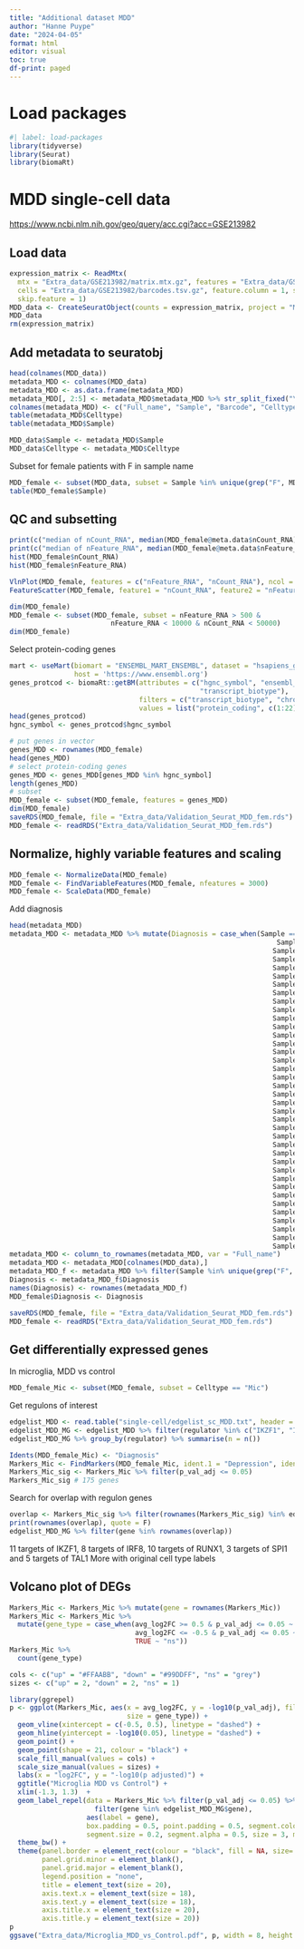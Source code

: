 ```yaml
---
title: "Additional dataset MDD"
author: "Hanne Puype"
date: "2024-04-05"
format: html
editor: visual
toc: true
df-print: paged
---
```


# Load packages

```r
#| label: load-packages
library(tidyverse)
library(Seurat)
library(biomaRt)
```

# MDD single-cell data

<https://www.ncbi.nlm.nih.gov/geo/query/acc.cgi?acc=GSE213982>

## Load data
```r
expression_matrix <- ReadMtx(
  mtx = "Extra_data/GSE213982/matrix.mtx.gz", features = "Extra_data/GSE213982/features.tsv.gz",
  cells = "Extra_data/GSE213982/barcodes.tsv.gz", feature.column = 1, skip.cell = 1,
  skip.feature = 1)
MDD_data <- CreateSeuratObject(counts = expression_matrix, project = "MDD_data", min.cells = 3, min.features = 200)
MDD_data
rm(expression_matrix)
```

## Add metadata to seuratobj

```r
head(colnames(MDD_data))
metadata_MDD <- colnames(MDD_data)
metadata_MDD <- as.data.frame(metadata_MDD)
metadata_MDD[, 2:5] <- metadata_MDD$metadata_MDD %>% str_split_fixed("\\.", n = 4)
colnames(metadata_MDD) <- c("Full_name", "Sample", "Barcode", "Celltype", "Cluster")
table(metadata_MDD$Celltype)
table(metadata_MDD$Sample)
```

```r
MDD_data$Sample <- metadata_MDD$Sample
MDD_data$Celltype <- metadata_MDD$Celltype
```

Subset for female patients with F in sample name

```r
MDD_female <- subset(MDD_data, subset = Sample %in% unique(grep("F", MDD_data$Sample, value = T)))
table(MDD_female$Sample)
```

## QC and subsetting

```r
print(c("median of nCount_RNA", median(MDD_female@meta.data$nCount_RNA))) # UMI counts 2779
print(c("median of nFeature_RNA", median(MDD_female@meta.data$nFeature_RNA))) # gene counts 1636
hist(MDD_female$nCount_RNA)
hist(MDD_female$nFeature_RNA)
```

```r
VlnPlot(MDD_female, features = c("nFeature_RNA", "nCount_RNA"), ncol = 2, pt.size = FALSE) 
FeatureScatter(MDD_female, feature1 = "nCount_RNA", feature2 = "nFeature_RNA") 
```

```r
dim(MDD_female)
MDD_female <- subset(MDD_female, subset = nFeature_RNA > 500 &
                         nFeature_RNA < 10000 & nCount_RNA < 50000)
dim(MDD_female)
```

Select protein-coding genes

```r
mart <- useMart(biomart = "ENSEMBL_MART_ENSEMBL", dataset = "hsapiens_gene_ensembl", 
                host = 'https://www.ensembl.org')
genes_protcod <- biomaRt::getBM(attributes = c("hgnc_symbol", "ensembl_gene_id", "chromosome_name", 
                                               "transcript_biotype"), 
                                filters = c("transcript_biotype", "chromosome_name"),
                                values = list("protein_coding", c(1:22)), mart = mart)
head(genes_protcod)
hgnc_symbol <- genes_protcod$hgnc_symbol
```

```r
# put genes in vector
genes_MDD <- rownames(MDD_female)
head(genes_MDD)
# select protein-coding genes 
genes_MDD <- genes_MDD[genes_MDD %in% hgnc_symbol]
length(genes_MDD)
# subset
MDD_female <- subset(MDD_female, features = genes_MDD)
dim(MDD_female)
saveRDS(MDD_female, file = "Extra_data/Validation_Seurat_MDD_fem.rds")
MDD_female <- readRDS("Extra_data/Validation_Seurat_MDD_fem.rds")
```

## Normalize, highly variable features and scaling

```r
MDD_female <- NormalizeData(MDD_female)
MDD_female <- FindVariableFeatures(MDD_female, nfeatures = 3000)
MDD_female <- ScaleData(MDD_female)
```

Add diagnosis

```r
head(metadata_MDD)
metadata_MDD <- metadata_MDD %>% mutate(Diagnosis = case_when(Sample == "F1" ~ "Depression",
                                                                  Sample == "F2" ~ "Depression",
                                                                 Sample == "F3" ~ "Depression",
                                                                 Sample == "F4" ~ "Depression",
                                                                 Sample == "F5" ~ "Depression",
                                                                 Sample == "F6" ~ "Depression",
                                                                 Sample == "F7" ~ "Control",
                                                                 Sample == "F8" ~ "Depression",
                                                                 Sample == "F9" ~ "Depression",
                                                                 Sample == "F10" ~ "Control",
                                                                 Sample == "F11" ~ "Depression",
                                                                 Sample == "F12" ~ "Depression",
                                                                 Sample == "F13" ~ "Control",
                                                                 Sample == "F14" ~ "Depression",
                                                                 Sample == "F15" ~ "Depression",
                                                                 Sample == "F16" ~ "Depression",
                                                                 Sample == "F17" ~ "Depression",
                                                                 Sample == "F18" ~ "Depression",
                                                                 Sample == "F19" ~ "Depression",
                                                                 Sample == "F20" ~ "Depression",
                                                                 Sample == "F21" ~ "Control",
                                                                 Sample == "F22" ~ "Control",
                                                                 Sample == "F23" ~ "Control",
                                                                 Sample == "F24" ~ "Control",
                                                                 Sample == "F25" ~ "Depression",
                                                                 Sample == "F26" ~ "Control",
                                                                 Sample == "F27" ~ "Depression",
                                                                 Sample == "F28" ~ "Depression",
                                                                 Sample == "F29" ~ "Control",
                                                                 Sample == "F30" ~ "Control",
                                                                 Sample == "F31" ~ "Control",
                                                                 Sample == "F32" ~ "Control",
                                                                 Sample == "F33" ~ "Control",
                                                                 Sample == "F34" ~ "Control",
                                                                 Sample == "F35" ~ "Control",
                                                                 Sample == "F36" ~ "Control",
                                                                 Sample == "F37" ~ "Control",
                                                                 Sample == "F38" ~ "Control"))
metadata_MDD <- column_to_rownames(metadata_MDD, var = "Full_name")
metadata_MDD <- metadata_MDD[colnames(MDD_data),]
metadata_MDD_f <- metadata_MDD %>% filter(Sample %in% unique(grep("F", metadata_MDD$Sample, value = T)))
Diagnosis <- metadata_MDD_f$Diagnosis
names(Diagnosis) <- rownames(metadata_MDD_f)
MDD_female$Diagnosis <- Diagnosis
```

```r
saveRDS(MDD_female, file = "Extra_data/Validation_Seurat_MDD_fem.rds")
MDD_female <- readRDS("Extra_data/Validation_Seurat_MDD_fem.rds")
```

## Get differentially expressed genes

In microglia, MDD vs control

```r
MDD_female_Mic <- subset(MDD_female, subset = Celltype == "Mic")
```

Get regulons of interest

```r
edgelist_MDD <- read.table("single-cell/edgelist_sc_MDD.txt", header = T)
edgelist_MDD_MG <- edgelist_MDD %>% filter(regulator %in% c("IKZF1", "IRF8", "RUNX1", "TAL1", "SPI1")) # 791 interactions 
edgelist_MDD_MG %>% group_by(regulator) %>% summarise(n = n())
```

```r
Idents(MDD_female_Mic) <- "Diagnosis"
Markers_Mic <- FindMarkers(MDD_female_Mic, ident.1 = "Depression", ident.2 = "Control")
Markers_Mic_sig <- Markers_Mic %>% filter(p_val_adj <= 0.05)
Markers_Mic_sig # 175 genes 
```

Search for overlap with regulon genes

```r
overlap <- Markers_Mic_sig %>% filter(rownames(Markers_Mic_sig) %in% edgelist_MDD_MG$gene) # 14 genes 
print(rownames(overlap), quote = F) 
edgelist_MDD_MG %>% filter(gene %in% rownames(overlap))
```

11 targets of IKZF1, 8 targets of IRF8, 10 targets of RUNX1, 3 targets of SPI1 and 5 targets of TAL1 More with original cell type labels

## Volcano plot of DEGs 
```r
Markers_Mic <- Markers_Mic %>% mutate(gene = rownames(Markers_Mic))
Markers_Mic <- Markers_Mic %>%
  mutate(gene_type = case_when(avg_log2FC >= 0.5 & p_val_adj <= 0.05 ~ "up",
                               avg_log2FC <= -0.5 & p_val_adj <= 0.05 ~ "down",
                               TRUE ~ "ns"))   
Markers_Mic %>%
  count(gene_type)

cols <- c("up" = "#FFAABB", "down" = "#99DDFF", "ns" = "grey") 
sizes <- c("up" = 2, "down" = 2, "ns" = 1) 
```

```r
library(ggrepel)
p <- ggplot(Markers_Mic, aes(x = avg_log2FC, y = -log10(p_val_adj), fill = gene_type,
                             size = gene_type)) + 
  geom_vline(xintercept = c(-0.5, 0.5), linetype = "dashed") + 
  geom_hline(yintercept = -log10(0.05), linetype = "dashed") + 
  geom_point() + 
  geom_point(shape = 21, colour = "black") + 
  scale_fill_manual(values = cols) + 
  scale_size_manual(values = sizes) +
  labs(x = "log2FC", y = "-log10(p adjusted)") + 
  ggtitle("Microglia MDD vs Control") +
  xlim(-1.3, 1.3)  +
  geom_label_repel(data = Markers_Mic %>% filter(p_val_adj <= 0.05) %>% 
                     filter(gene %in% edgelist_MDD_MG$gene), 
                   aes(label = gene), 
                   box.padding = 0.5, point.padding = 0.5, segment.color = "grey50", 
                   segment.size = 0.2, segment.alpha = 0.5, size = 3, max.overlaps = Inf) + 
  theme_bw() +
  theme(panel.border = element_rect(colour = "black", fill = NA, size= 0.5),    
        panel.grid.minor = element_blank(),
        panel.grid.major = element_blank(),
        legend.position = "none",
        title = element_text(size = 20),
        axis.text.x = element_text(size = 18),
        axis.text.y = element_text(size = 18),
        axis.title.x = element_text(size = 20),
        axis.title.y = element_text(size = 20))
p
ggsave("Extra_data/Microglia_MDD_vs_Control.pdf", p, width = 8, height = 6, device = "pdf")
```
